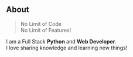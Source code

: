 ## About

> No Limit of Code  
No Limit of Features!

I am a Full Stack **Python** and **Web Developer**.  
I love sharing knowledge and learning new things!